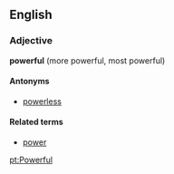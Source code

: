 ==English==
===Adjective===
'''powerful''' (more powerful, most powerful)

====Antonyms====
*[[powerless]]

====Related terms====
*[[power]]

[[pt:Powerful]]